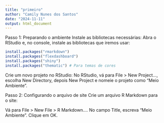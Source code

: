 ```yaml
---
title: "primeiro"
author: "Camily Nunes dos Santos"
date: "2024-11-11"
output: html_document
---
```


Passo 1: Preparando o ambiente
Instale as bibliotecas necessárias: Abra o RStudio e, no console, instale as bibliotecas que iremos usar:


```r
install.packages("rmarkdown")
install.packages("flexdashboard")
install.packages("shiny")
install.packages("thematic") # Para temas de cores
```

Crie um novo projeto no RStudio: No RStudio, vá para File > New Project..., escolha New Directory, depois New Project e nomeie o projeto como "Meio Ambiente".  
  
Passo 2: Configurando o arquivo de site
Crie um arquivo R Markdown para o site:

Vá para File > New File > R Markdown....
No campo Title, escreva "Meio Ambiente".
Clique em OK.  
  

  
  